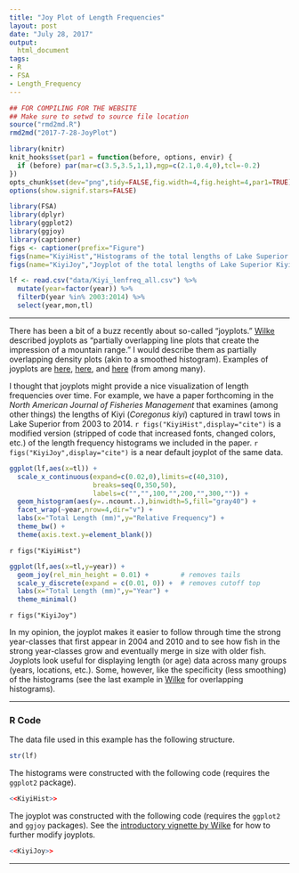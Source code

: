 ```yaml
---
title: "Joy Plot of Length Frequencies"
layout: post
date: "July 28, 2017"
output:
  html_document
tags:
- R
- FSA
- Length_Frequency
---
```

```r
## FOR COMPILING FOR THE WEBSITE
## Make sure to setwd to source file location
source("rmd2md.R")
rmd2md("2017-7-28-JoyPlot")
```

```r
library(knitr)
knit_hooks$set(par1 = function(before, options, envir) {
  if (before) par(mar=c(3.5,3.5,1,1),mgp=c(2.1,0.4,0),tcl=-0.2)
})
opts_chunk$set(dev="png",tidy=FALSE,fig.width=4,fig.height=4,par1=TRUE)
options(show.signif.stars=FALSE)

library(FSA)
library(dplyr)
library(ggplot2)
library(ggjoy)
library(captioner)
figs <- captioner(prefix="Figure")
figs(name="KiyiHist","Histograms of the total lengths of Lake Superior Kiyi from 2003 to 2014.")
figs(name="KiyiJoy","Joyplot of the total lengths of Lake Superior Kiyi from 2003 to 2014.")

lf <- read.csv("data/Kiyi_lenfreq_all.csv") %>%
  mutate(year=factor(year)) %>%
  filterD(year %in% 2003:2014) %>%
  select(year,mon,tl)
```

----

There has been a bit of a buzz recently about so-called "joyplots." [Wilke](https://cran.r-project.org/web/packages/ggjoy/vignettes/introduction.html) described joyplots as "partially overlapping line plots that create the impression of a mountain range." I would describe them as partially overlapping density plots (akin to a smoothed histogram). Examples of joyplots are [here](https://cran.r-project.org/web/packages/ggjoy/vignettes/gallery.html), [here](http://blog.revolutionanalytics.com/2017/07/joyplots.html), and [here](https://vuorre.netlify.com/post/2017/visualizing-varying-effects-posteriors-with-joyplots/) (from among many).

I thought that joyplots might provide a nice visualization of length frequencies over time. For example, we have a paper forthcoming in the *North American Journal of Fisheries Management* that examines (among other things) the lengths of Kiyi (*Coregonus kiyi*) captured in trawl tows in Lake Superior from 2003 to 2014. `r figs("KiyiHist",display="cite")` is a modified version (stripped of code that increased fonts, changed colors, etc.) of the length frequency histograms we included in the paper. `r figs("KiyiJoy",display="cite")` is a near default joyplot of the same data.

```r
ggplot(lf,aes(x=tl)) +
  scale_x_continuous(expand=c(0.02,0),limits=c(40,310),
                     breaks=seq(0,350,50),
                     labels=c("","",100,"",200,"",300,"")) +
  geom_histogram(aes(y=..ncount..),binwidth=5,fill="gray40") +
  facet_wrap(~year,nrow=4,dir="v") +
  labs(x="Total Length (mm)",y="Relative Frequency") +
  theme_bw() +
  theme(axis.text.y=element_blank())
```

`r figs("KiyiHist")`

```r
ggplot(lf,aes(x=tl,y=year)) +
  geom_joy(rel_min_height = 0.01) +        # removes tails
  scale_y_discrete(expand = c(0.01, 0)) +  # removes cutoff top
  labs(x="Total Length (mm)",y="Year") +
  theme_minimal()
```

`r figs("KiyiJoy")`

In my opinion, the joyplot makes it easier to follow through time the strong year-classes that first appear in 2004 and 2010 and to see how fish in the strong year-classes grow and eventually merge in size with older fish. Joyplots look useful for displaying length (or age) data across many groups (years, locations, etc.). Some, however, like the specificity (less smoothing) of the histograms (see the last example in [Wilke](https://cran.r-project.org/web/packages/ggjoy/vignettes/introduction.html) for overlapping histograms).

----

### R Code

The data file used in this example has the following structure.
```r
str(lf)
```


The histograms were constructed with the following code (requires the `ggplot2` package).

```r
<<KiyiHist>>
```

The joyplot was constructed with the following code (requires the `ggplot2` and `ggjoy` packages). See the [introductory vignette by Wilke](https://cran.r-project.org/web/packages/ggjoy/vignettes/introduction.html) for how to further modify joyplots.

```r
<<KiyiJoy>>
```

----
